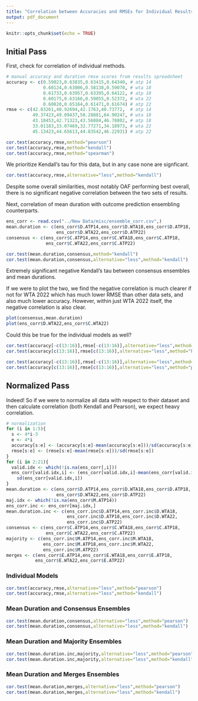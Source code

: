 ```yaml
---
title: "Correlation between Accuracies and RMSEs for Individual Results"
output: pdf_document
---
```


```r
knitr::opts_chunk$set(echo = TRUE)
```

## Initial Pass

First, check for correlation of individual methods.

```r
# manual accuracy and duration rmse scores from results spreadsheet
accuracy <- c(0.59023,0.63835,0.63415,0.64340, # atp 14
              0.60124,0.63006,0.58138,0.59070, # wta 18
              0.61733,0.63957,0.63395,0.64122, # atp 18
              0.60175,0.63166,0.59055,0.52372, # wta 22
              0.60820,0.65164,0.61471,0.61674) # atp 22
rmse <- c(42.83261,40.92694,42.1763,40.73772,  # atp 14
          49.37423,49.09437,50.28881,64.90247, # wta 18
          43.18453,42.71323,43.56084,46.78802, # atp 18
          33.01183,33.07469,32.77271,34.18973, # wta 22
          45.13423,44.65613,44.83542,46.22931) # atp 22
```

```r
cor.test(accuracy,rmse,method="pearson")
cor.test(accuracy,rmse,method="kendall")
cor.test(accuracy,rmse,method="spearman")
```
We prioritize Kendall's tau for this data, but in any case none are signficant.

```r
cor.test(accuracy,rmse,alternative="less",method="kendall")
```

Despite some overall similarities, most notably OAF performing best overall, there is no significant negative correlation between the two sets of results.

Next, correlation of mean duration with outcome prediction ensembling counterparts.

```r
ens_corr <- read.csv("../New Data/misc/ensemble_corr.csv",)
mean.duration <- c(ens_corr$D.ATP14,ens_corr$D.WTA18,ens_corr$D.ATP18,
                   ens_corr$D.WTA22,ens_corr$D.ATP22)
consensus <- c(ens_corr$C.ATP14,ens_corr$C.WTA18,ens_corr$C.ATP18,
               ens_corr$C.WTA22,ens_corr$C.ATP22)
```
```r
cor.test(mean.duration,consensus,method="kendall")
cor.test(mean.duration,consensus,alternative="less",method="kendall")
```
Extremely significant negative Kendall's tau between consensus ensembles and mean durations.

If we were to plot the two, we find the negative correlation is much clearer if not for WTA 2022 which has much lower RMSE than other data sets, and also much lower accuracy. However, within just WTA 2022 itself, the negative correlation is also clear.

```r
plot(consensus,mean.duration)
plot(ens_corr$D.WTA22,ens_corr$C.WTA22)
```

Could this be true for the individual models as well?

```r
cor.test(accuracy[-c(13:16)],rmse[-c(13:16)],alternative="less",method="kendall")
cor.test(accuracy[c(13:16)],rmse[c(13:16)],alternative="less",method="kendall")
```

```r
cor.test(accuracy[-c(13:16)],rmse[-c(13:16)],alternative="less",method="pearson")
cor.test(accuracy[c(13:16)],rmse[c(13:16)],alternative="less",method="pearson")
```

## Normalized Pass

Indeed! So if we were to normalize all data with respect to their dataset and then calculate correlation (both Kendall and Pearson), we expect heavy correlation.

```r
# normalization
for (i in 1:5){
  s <- 4*i-3
  e <- 4*i
  accuracy[s:e] <- (accuracy[s:e]-mean(accuracy[s:e]))/sd(accuracy[s:e])
  rmse[s:e] <- (rmse[s:e]-mean(rmse[s:e]))/sd(rmse[s:e])
}
for (i in 2:21){
  valid.idx <- which(!is.na(ens_corr[,i]))
  ens_corr[valid.idx,i] <- (ens_corr[valid.idx,i]-mean(ens_corr[valid.idx,i]))/
    sd(ens_corr[valid.idx,i])
}
mean.duration <- c(ens_corr$D.ATP14,ens_corr$D.WTA18,ens_corr$D.ATP18,
                   ens_corr$D.WTA22,ens_corr$D.ATP22)
maj.idx <- which(!is.na(ens_corr$M.ATP14))
ens_corr.inc <- ens_corr[maj.idx,]
mean.duration.inc <- c(ens_corr.inc$D.ATP14,ens_corr.inc$D.WTA18,
                       ens_corr.inc$D.ATP18,ens_corr.inc$D.WTA22,
                       ens_corr.inc$D.ATP22)
consensus <- c(ens_corr$C.ATP14,ens_corr$C.WTA18,ens_corr$C.ATP18,
               ens_corr$C.WTA22,ens_corr$C.ATP22)
majority <- c(ens_corr.inc$M.ATP14,ens_corr.inc$M.WTA18,
              ens_corr.inc$M.ATP18,ens_corr.inc$M.WTA22,
              ens_corr.inc$M.ATP22)
merges <- c(ens_corr$E.ATP14,ens_corr$E.WTA18,ens_corr$E.ATP18,
           ens_corr$E.WTA22,ens_corr$E.ATP22)
```

### Individual Models

```r
cor.test(accuracy,rmse,alternative="less",method="pearson")
cor.test(accuracy,rmse,alternative="less",method="kendall")
```
### Mean Duration and Consensus Ensembles

```r
cor.test(mean.duration,consensus,alternative="less",method="pearson")
cor.test(mean.duration,consensus,alternative="less",method="kendall")
```

### Mean Duration and Majority Ensembles

```r
cor.test(mean.duration.inc,majority,alternative="less",method="pearson")
cor.test(mean.duration.inc,majority,alternative="less",method="kendall")
```

### Mean Duration and Merges Ensembles

```r
cor.test(mean.duration,merges,alternative="less",method="pearson")
cor.test(mean.duration,merges,alternative="less",method="kendall")
```
